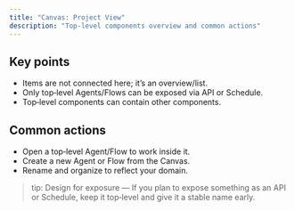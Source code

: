 ```yaml
---
title: "Canvas: Project View"
description: "Top‑level components overview and common actions"
---
```


## Key points

- Items are not connected here; it’s an overview/list.
- Only top‑level Agents/Flows can be exposed via API or Schedule.
- Top‑level components can contain other components.

## Common actions

- Open a top‑level Agent/Flow to work inside it.
- Create a new Agent or Flow from the Canvas.
- Rename and organize to reflect your domain.

> tip: Design for exposure — If you plan to expose something as an API or Schedule, keep it top‑level and give it a stable name early.
